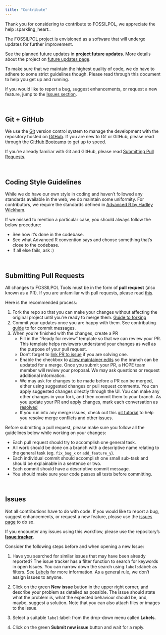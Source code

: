 ```yaml
---
title: "Contribute"
---
```


Thank you for considering to contribute to FOSSILPOL, we appreciate the help :sparkling_heart:.

The FOSSILPOL project is envisioned as a software that will undergo updates for further improvement.  

See the planned future updates in **[project future updates](https://github.com/orgs/HOPE-UIB-BIO/projects/3)**.
More details about the project on [future updates page](road_map.html).

To make sure that we maintain the highest quality of code, we do have to adhere
to some strict guidelines though. Please read through this document to help you get up and running.

If you would like to report a bug, suggest enhancements, or request a new
feature, jump to the [Issues section](#issues).

<br>

## Git + GitHub <a name = "git"></a>

We use the [Git](https://git-scm.com/) version control system to manage the
development with the repository hosted on [GitHub](https://github.com).
If you are new to Git or GitHub, please read through the
[GitHub Bootcamp](https://help.github.com/categories/bootcamp/) to get up to
speed.

If you're already familiar with Git and GitHub, please read
[Submitting Pull Requests](#submitting-pull-requests).

<br>

## Coding Style Guidelines <a name = "guide"></a>

While we do have our own style in coding and haven't followed any standards available
in the web, we do maintain some uniformity. For contributors, we require the standards
defined in [Advanced R by Hadley Wickham](http://adv-r.had.co.nz/Style.html).

If we missed to mention a particular case, you should always follow the below
procedure:

* See how it's done in the codebase.
* See what Advanced R convention says and choose something that's close to the codebase.
* If all else fails, ask :)

<br>

## Submitting Pull Requests <a name = "PR"></a>

All changes to FOSSILPOL Tools must be in the form of  **pull request** (also known as a PR).
If you are unfamiliar with pull requests, please read
[this](https://git-scm.com/book/en/v2/GitHub-Contributing-to-a-Project>).

Here is the recommended process:

1. Fork the repo so that you can make your changes without affecting the original project until you're ready to merge them. [Guide to forking](https://docs.github.com/en/get-started/quickstart/fork-a-repo#fork-an-example-repository)
2. Commit your updates once you are happy with them. See contributing [guide](https://github.com/atom/atom/blob/master/CONTRIBUTING.md#git-commit-messages) to for commit messages.
3. When you're finished with the changes, create a PR
   + Fill in the "Ready for review" template so that we can review your PR. This template helps reviewers understand your changes as well as the purpose of your pull request.
   + Don't forget to [link PR to issue](https://docs.github.com/en/issues/tracking-your-work-with-issues/linking-a-pull-request-to-an-issue) if you are solving one.
   + Enable the checkbox to [allow maintainer edits](https://docs.github.com/en/pull-requests/collaborating-with-pull-requests/working-with-forks/allowing-changes-to-a-pull-request-branch-created-from-a-fork) so the branch can be updated for a merge. Once you submit your PR, a HOPE team member will review your proposal. We may ask questions or request additional information.
   + We may ask for changes to be made before a PR can be merged, either using suggested changes or pull request comments. You can apply suggested changes directly through the UI. You can make any other changes in your fork, and then commit them to your branch.
As you update your PR and apply changes, mark each conversation as [resolved](https://docs.github.com/en/pull-requests/collaborating-with-pull-requests/reviewing-changes-in-pull-requests/commenting-on-a-pull-request#resolving-conversations)
   + If you run into any merge issues, check out this [git tutorial](https://lab.github.com/githubtraining/managing-merge-conflicts) to help you resolve merge conflicts and other issues.

Before submitting a pull request, please make sure you follow all the guidelines
below while working on your changes:

* Each pull request should try to accomplish one general task.
* All work should be done on a branch with a descriptive name relating to the
  general task (eg. `fix_bug_x` or `add_feature_y`).
* Each individual commit should accomplish one small sub-task and should be
  explainable in a sentence or two.
* Each commit should have a descriptive commit message.
* You should make sure your code passes all tests before committing.

<br>

## Issues <a name = "issues"></a>

Not all contributions have to do with code.
If you would like to report a bug, suggest enhancements, or request a new
feature, please use the [issues page](https://github.com/HOPE-UIB-BIO/FOSSILPOL-issues/issues) to do so.

If you encounter any issues using this workflow, please use the repository's **[Issue tracker](https://github.com/HOPE-UIB-BIO/FOSSILPOL-issues/issues)**. 

Consider the following steps before and when opening a new Issue:

1. Have you searched for similar issues that may have been already reported? The issue tracker has a filter function to search for keywords in open Issues. You can narrow down the search using `labels`:label: as filters. See [Labels](https://docs.github.com/en/issues/using-labels-and-milestones-to-track-work/managing-labels) for more information. As a general rule, we don’t assign issues to anyone. 

2. Click on the green **New issue** button in the upper right corner, and describe your problem as detailed as possible. The issue should state what the problem is, what the expected behaviour should be, and, maybe, suggest a solution. Note that you can also attach files or images to the issue.

3. Select a suitable `label`:label: from the drop-down menu called **Labels**.

4. Click on the green **Submit new issue** button and wait for a reply.